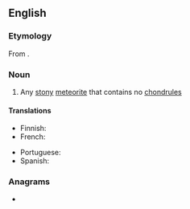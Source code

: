 ==English==

===Etymology===
From {{prefix|en|a|chondrite}}.

===Noun===
{{wikipedia}}
{{en-noun}}

# Any [[stony]] [[meteorite]] that contains no [[chondrule]]s

====Translations====
{{trans-top|stony meteorite that contains no chondrules}}
* Finnish: {{t|fi|akondriitti}}
* French: {{t|fr|achondrite|f}}
{{trans-mid}}
* Portuguese: {{t|pt|acondrito|m}}
* Spanish: {{t|es|acondrita|f}}
{{trans-bottom}}

===Anagrams===
* {{anagrams|en|a=acdehinort|ditrochean}}